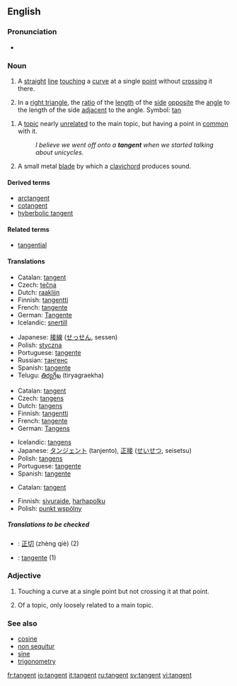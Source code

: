 ==English==

===Pronunciation===
*{{IPA|/'tæn.dʒənt/}}

===Noun===
{{en-noun}}

# {{geometry}} A [[straight]] [[line]] [[touching]] a [[curve]] at a single [[point]] without [[crossing]] it there.
# {{trigonometry}} In a [[right triangle]], the [[ratio]] of the [[length]] of the [[side]] [[opposite]] the [[angle]] to the length of the side [[adjacent]] to the angle. Symbol: [[tan]]
<!--This definition equivalent to the one above; it does not define a new sense of the word
# {{mathematics}} The ratio of the [[sine]] to the [[cosine]], in either the [[real]] or [[complex]] [[number]]s.-->
# A [[topic]] nearly [[unrelated]] to the main topic, but having a point in [[common]] with it.
#:''I believe we went off onto a '''tangent''' when we started talking about unicycles.''
# A small metal [[blade]] by which a [[clavichord]] produces sound.

====Derived terms====
*[[arctangent]]
*[[cotangent]]
*[[hyberbolic tangent]]

====Related terms====
*[[tangential]]

====Translations====
{{trans-top|in geometry}}
*Catalan: [[#Catalan|tangent]] {{f}}
*Czech: [[tečna]] {{f}}
*Dutch: [[raaklijn]] {{f}}
*Finnish: [[tangentti]]
*French: [[tangente]] {{f}}
*German: [[Tangente]] {{f}}
*Icelandic: [[snertill]] {{m}}
{{trans-mid}}
*Japanese: [[接線]] ([[せっせん]], sessen)
*Polish: [[styczna]] {{f}}
*Portuguese: [[tangente]] {{f}}
*Russian: [[тангенс]] {{m}}
*Spanish: [[tangente]] {{f}}
*Telugu: [[తిర్యగ్రేఖ]] (tiryagraekha)
{{trans-bottom}}

{{trans-top|in trigonometry}}
*Catalan: [[#Catalan|tangent]] {{f}}
*Czech: [[tangens#Czech|tangens]] {{m}}
*Dutch: [[tangens]] {{m}}
*Finnish: [[tangentti]]
*French: [[tangente]] {{f}}
*German: [[Tangens]] {{m}}
{{trans-mid}}
*Icelandic: [[tangens]] {{m}}
*Japanese: [[タンジェント]] (tanjento), [[正接]] ([[せいせつ]], seisetsu)
*Polish: [[tangens]] {{m}}
*Portuguese: [[tangente]] {{f}}
*Spanish: [[tangente]] {{f}}
{{trans-bottom}}

{{trans-top|nearly unrelated topic}}
*Catalan: [[#Catalan|tangent]] {{f}}
{{trans-mid}}
*Finnish: [[sivuraide]], [[harhapolku]]
*Polish: [[punkt wspólny]] {{m}}
{{trans-bottom}}

=====Translations to be checked=====
{{checktrans}}
<!--Remove this section once all of the translations below have been moved into the tables above.-->
*{{ttbc|Chinese}}: [[正切]] (zhèng qiè) (2)
*{{ttbc|Italian}}: [[tangente]] {{f}} (1)

===Adjective===
{{en-adj|-}}

# {{geometry}} Touching a curve at a single point but not crossing it at that point.
# Of a topic, only loosely related to a main topic.

===See also===
*[[cosine]]
*[[non sequitur]]
*[[sine]]
*[[trigonometry]]

[[fr:tangent]]
[[io:tangent]]
[[it:tangent]]
[[ru:tangent]]
[[sv:tangent]]
[[vi:tangent]]
